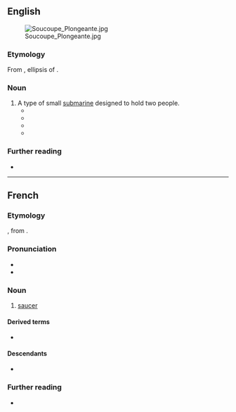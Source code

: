 ==English==
[[File:Soucoupe Plongeante.jpg|thumb]]

===Etymology===
From {{bor|en|fr|soucoupe}}, ellipsis of {{m|fr|[[soucoupe]] [[plongeante]]||diving saucer}}.

===Noun===
{{en-noun}}

# A type of small [[submarine]] designed to hold two people.
#* {{quote-journal |en |journal=Westways |volume=56 |year=1964 |publisher=[[w:Automobile Club of Southern California|Automobile Club of Southern California]] |page=21 |column=2 |text=Dr. Francis P. Shepard, Professor of Submarine Geology, who has been studying the canyons from the surface for thirty years, remarked: “I learned more in my three dives in the '''soucoupe'''.”}}
#* {{quote-journal |en |journal=Oceanus |volume=12 |year=1965 |publisher=[[w:Woods Hole Oceanographic Institution|Woods Hole Oceanographic Institution]] |text=In the meantime suspended underwater cameras and deep submersibles, both the bathyscaphs ‘Trieste’ and ‘Archimede’ and the '''soucoupe''' of Cousteau have been employed extensively in attempts to identify various scattering layers.}}
#* {{quote-book |en |title=Sonar Images |author=Harold E. Edgerton |authorlink=Harold Eugene Edgerton |year=1986 |publisher=[[w:Prentice Hall|Prentice-Hall]] |isbn=013822644X |page=54 |text=An excellent TV movie was made, including a visit to the wreck in his underwater '''soucoupe'''. A passenger in the '''soucoupe''' was Sheila MacBeth Mitchell of Edinburgh, Scotland, who was an 18-year-old nurse aboard the ''Britannic'' at the time of its sinking.}}
#* {{quote-book |en |title=Submersible Vehicle Systems Design |year=1990 |publisher=[[w:Society of Naval Architects and Marine Engineers|Society of Naval Architects and Marine Engineers]] |isbn=0939773066 |pages=54 |column=2 |text=The 1950’s also saw the development of underwater systems by Jacques-Yves Cousteau, including his '''soucoupe''' (diving saucer), ''Denice'', which was one of the first shallow-diving submersibles to be used in the United States during the mid-1960’s (Fig. 9). The '''soucoupe''' could take two people to depths of 300 m (1000 ft).}}

===Further reading===
* {{pedia|SP-350 Denise|SP-350 ''Denise''}}

----

==French==

===Etymology===
{{cal|fr|it|sottocoppa}}, from {{af|fr|sous|t1=under|coupe}}.

===Pronunciation===
* {{fr-IPA}}
* {{audio|fr|Fr-soucoupe.ogg|Audio}}

===Noun===
{{fr-noun|f}}

# [[saucer]]

====Derived terms====
* {{l|fr|soucoupe volante}}

====Descendants====
* {{desc|en|soucoupe|bor=1}}

===Further reading===
* {{R:TLFi}}